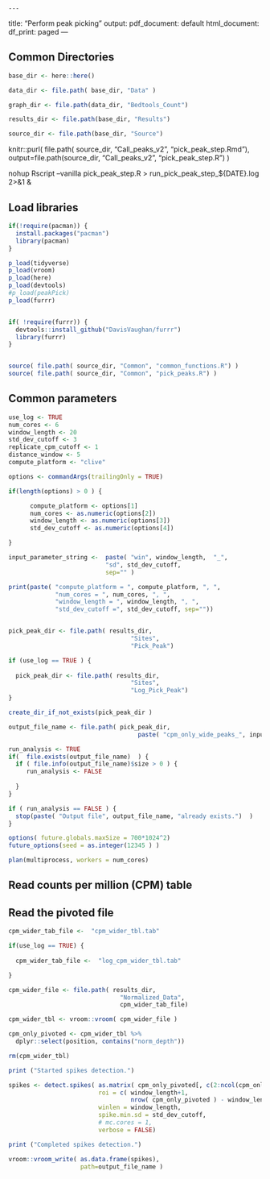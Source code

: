     ---
title: "Perform peak picking"
output:
  pdf_document: default
  html_document:
    df_print: paged
---

## Common Directories
```r
base_dir <- here::here()

data_dir <- file.path( base_dir, "Data" )

graph_dir <- file.path(data_dir, "Bedtools_Count")

results_dir <- file.path(base_dir, "Results")

source_dir <- file.path(base_dir, "Source")

```

knitr::purl( file.path( source_dir, "Call_peaks_v2", "pick_peak_step.Rmd"), 
             output=file.path(source_dir, "Call_peaks_v2", "pick_peak_step.R") ) 
                 
nohup Rscript --vanilla  pick_peak_step.R > run_pick_peak_step_${DATE}.log 2>&1 &

## Load libraries 
```r
      
if(!require(pacman)) {
  install.packages("pacman")
  library(pacman)
}

p_load(tidyverse)
p_load(vroom)
p_load(here)
p_load(devtools)
#p_load(peakPick)
p_load(furrr)


if( !require(furrr)) {
  devtools::install_github("DavisVaughan/furrr")
  library(furrr)
}


source( file.path( source_dir, "Common", "common_functions.R") )
source( file.path( source_dir, "Common", "pick_peaks.R") )


```

## Common parameters
```r

use_log <- TRUE
num_cores <- 6          
window_length <- 20
std_dev_cutoff <- 3
replicate_cpm_cutoff <- 1
distance_window <- 5
compute_platform <- "clive"

options <- commandArgs(trailingOnly = TRUE)

if(length(options) > 0 ) {

      compute_platform <- options[1]
      num_cores <- as.numeric(options[2])
      window_length <- as.numeric(options[3])
      std_dev_cutoff <- as.numeric(options[4])

} 

input_parameter_string <-  paste( "win", window_length,  "_",
                           "sd", std_dev_cutoff,  
                           sep="" ) 

print(paste( "compute_platform = ", compute_platform, ", ",
             "num_cores = ", num_cores, ", ",
             "window_length = ", window_length, ", ",
             "std_dev_cutoff =", std_dev_cutoff, sep=""))


pick_peak_dir <- file.path( results_dir, 
                                  "Sites", 
                                  "Pick_Peak") 

if (use_log == TRUE ) {
  
  pick_peak_dir <- file.path( results_dir, 
                                  "Sites", 
                                  "Log_Pick_Peak") 
}

create_dir_if_not_exists(pick_peak_dir ) 

output_file_name <- file.path( pick_peak_dir, 
                                    paste( "cpm_only_wide_peaks_", input_parameter_string ,".tab", sep=""))

```

                          
  
```r

run_analysis <- TRUE
if(  file.exists(output_file_name)  ) {
  if ( file.info(output_file_name)$size > 0 ) {
     run_analysis <- FALSE
    
  } 
}

if ( run_analysis == FALSE ) {
  stop(paste( "Output file", output_file_name, "already exists.")  )
}

```
  
  
  
```r
options( future.globals.maxSize = 700*1024^2)
future_options(seed = as.integer(12345 ) )

plan(multiprocess, workers = num_cores)


```
  


## Read counts per million (CPM) table
## Read the pivoted file 
```r

cpm_wider_tab_file <-  "cpm_wider_tbl.tab"

if(use_log == TRUE) {
  
  cpm_wider_tab_file <-  "log_cpm_wider_tbl.tab"

}

cpm_wider_file <- file.path( results_dir,
                               "Normalized_Data",
                               cpm_wider_tab_file)

cpm_wider_tbl <- vroom::vroom( cpm_wider_file )
```

```r
cpm_only_pivoted <- cpm_wider_tbl %>%
  dplyr::select(position, contains("norm_depth"))

rm(cpm_wider_tbl)


```

```r
print ("Started spikes detection.")

spikes <- detect.spikes( as.matrix( cpm_only_pivoted[, c(2:ncol(cpm_only_pivoted))] ), 
                         roi = c( window_length+1, 
                                  nrow( cpm_only_pivoted ) - window_length), 
                         winlen = window_length, 
                         spike.min.sd = std_dev_cutoff, 
                         # mc.cores = 1, 
                         verbose = FALSE)

print ("Completed spikes detection.")
```

``` r
vroom::vroom_write( as.data.frame(spikes), 
                    path=output_file_name )
```

